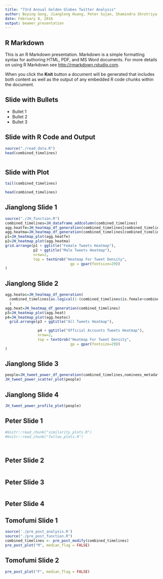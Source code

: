 ```yaml
---
title: "73rd Annual Golden Globes Twitter Analysis"
author: Boying Gong, Jianglong Huang, Peter Sujan, Shamindra Shrotriya, Tomofumi Ogawa
date: February 8, 2016
output: beamer_presentation
---
```


## R Markdown

This is an R Markdown presentation. Markdown is a simple formatting syntax for authoring HTML, PDF, and MS Word documents. For more details on using R Markdown see <http://rmarkdown.rstudio.com>.

When you click the **Knit** button a document will be generated that includes both content as well as the output of any embedded R code chunks within the document.

## Slide with Bullets

- Bullet 1
- Bullet 2
- Bullet 3

## Slide with R Code and Output

```r
source("./read_data.R")
head(combined_timelines)
```

```r

```


## Slide with Plot

```r
tail(combined_timelines)
```


```r
head(combined_timelines)
```

## Jianglong Slide 1

```r
source("./JH_function.R")
combined_timelines=JH_dataframe_addcolumn(combined_timelines)
agg.heatfe=JH_heatmap_df_generation(combined_timelines[combined_timelines$is.female,])
agg.heatma=JH_heatmap_df_generation(combined_timelines[combined_timelines$is.male,])
p1=JH_heatmap_plot(agg.heatfe)
p2=JH_heatmap_plot(agg.heatma)
grid.arrange(p1 + ggtitle("Female Tweets Heatmap"),
             p2 + ggtitle("Male Tweets Heatmap"),
             nrow=2,
             top = textGrob("Heatmap For Tweet Density",
                              gp = gpar(fontsize=29)) 
)
```


## Jianglong Slide 2

```r

agg.heatoc=JH_heatmap_df_generation(
  combined_timelines[as.logical(1-(combined_timelines$is.female+combined_timelines$is.male)),]
  )
agg.heat=JH_heatmap_df_generation(combined_timelines)
p3=JH_heatmap_plot(agg.heat)
p4=JH_heatmap_plot(agg.heatoc)
  grid.arrange(p3 + ggtitle("All Tweets Heatmap"),

               p4 + ggtitle("Official Accounts Tweets Heatmap"),
               nrow=2,
               top = textGrob("Heatmap For Tweet Density",
                              gp = gpar(fontsize=29)) 
)
```


## Jianglong Slide 3

```r
people=JH_tweet_power_df_generation(combined_timelines,nominees_metadata)
JH_tweet_power_scatter_plot(people)
```

## Jianglong Slide 4

```r
JH_tweet_power_profile_plot(people)
```

## Peter Slide 1
```r
#knitr::read_chunk("similarity_plots.R")
#knitr::read_chunk("follow_plots.R")

```

```r
```

```r
```

## Peter Slide 2
```r
```

## Peter Slide 3
```r
```

## Peter Slide 4

## Tomofumi Slide 1

```r
source('./pre_post_analysis.R')
source("./pre_post_function.R")
combined_timelines <- pre_post_modify(combined_timelines)
pre_post_plot("M", median_flag = FALSE)
```

## Tomofumi Slide 2

```r
pre_post_plot("F", median_flag = FALSE)
```

